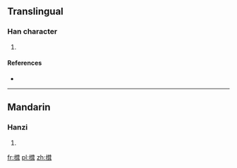 ==Translingual==

===Han character===
{{Han char|rn=64|rad=手|as=10|sn=13|four=|canj=手廿尸十 (QTSJ)}}

# {{defn|Han|sort=手10}}

====References====
* {{Han ref|kx=0446.210|dkj=12473|hdz=31929.020|uh=6411|ud=25617}}

----

==Mandarin==

===Hanzi===
{{cmn-hanzi|pin=[[bàng]] ([[bang4]]), [[péng]] ([[peng2]]), [[rǒng]] ([[rong3]])|wg=pang<sup>4</sup>, p'eng<sup>2</sup>, jung<sup>3</sup>}}

# {{defn|Mandarin|sort=手10}}

[[fr:搑]]
[[pl:搑]]
[[zh:搑]]